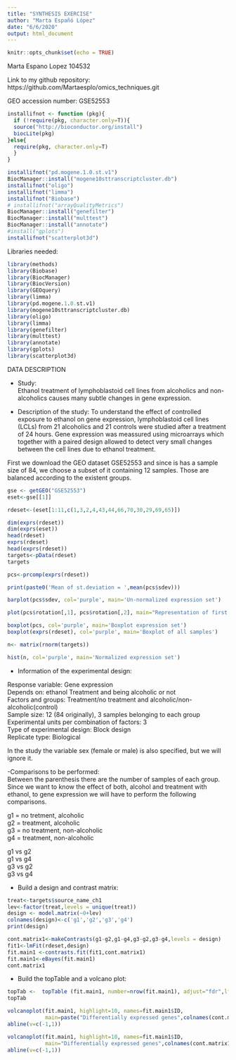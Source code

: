 ```yaml
---
title: "SYNTHESIS EXERCISE"
author: "Marta Españó López"
date: "6/6/2020"
output: html_document
---
```


```r
knitr::opts_chunk$set(echo = TRUE)
```


Marta Espano Lopez
104532


Link to my github repository:
https://github.com/Martaesplo/omics_techniques.git


GEO accession number: GSE52553


```r
installifnot <- function (pkg){
  if (!require(pkg, character.only=T)){
  source("http://bioconductor.org/install")
  biocLite(pkg)
}else{
  require(pkg, character.only=T)
  }
}

installifnot("pd.mogene.1.0.st.v1")
BiocManager::install("mogene10sttranscriptcluster.db")
installifnot("oligo")
installifnot("limma")
installifnot("Biobase")
# installifnot("arrayQualityMetrics")
BiocManager::install("genefilter")
BiocManager::install("multtest")
BiocManager::install("annotate")
#install("gplots")
installifnot("scatterplot3d")
```

Libraries needed:

```r
library(methods)
library(Biobase)
library(BiocManager)
library(BiocVersion)
library(GEOquery)
library(limma)
library(pd.mogene.1.0.st.v1)
library(mogene10sttranscriptcluster.db)
library(oligo)
library(limma)
library(genefilter)
library(multtest)
library(annotate)
library(gplots)
library(scatterplot3d)
```


DATA DESCRIPTION

- Study: 	
Ethanol treatment of lymphoblastoid cell lines from alcoholics and non-alcoholics causes many subtle changes in gene expression.

- Description of the study: 
To understand the effect of controlled exposure to ethanol on gene expression, lymphoblastoid cell lines (LCLs) from 21 alcoholics and 21 controls were studied after a treatment of 24 hours. Gene expression was meassured using microarrays which together with a paired design allowed to detect very small changes between the cell lines due to ethanol treatment.


First we download the GEO dataset GSE52553 and since is has a sample size of 84, we choose a subset of it containing 12 samples. Those are balanced according to the existent groups.


```r
gse <- getGEO("GSE52553")
eset<-gse[[1]]

rdeset<-(eset[1:11,c(1,3,2,4,43,44,66,70,30,29,69,65)])

dim(exprs(rdeset))
dim(exprs(eset))
head(rdeset)
exprs(rdeset)
head(exprs(rdeset))
targets<-pData(rdeset)
targets
```


```r
pcs<-prcomp(exprs(rdeset))

print(paste0('Mean of st.deviation = ',mean(pcs$sdev)))

barplot(pcs$sdev, col='purple', main='Un-normalized expression set')

plot(pcs$rotation[,1], pcs$rotation[,2], main="Representation of first two principal components", col='purple')

boxplot(pcs, col='purple', main='Boxplot expression set')
boxplot(exprs(rdeset), col='purple', main='Boxplot of all samples')

n<- matrix(rnorm(targets))

hist(n, col='purple', main='Normalized expression set')


```



- Information of the experimental design:

Response variable: Gene expression  
Depends on: ethanol Treatment and being alcoholic or not  
Factors and groups: Treatment/no treatment and alcoholic/non-alcoholic(control)  
Sample size: 12 (84 originally), 3 samples belonging to each group  
Experimental units per combination of factors: 3  
Type of experimental design: Block design  
Replicate type: Biological  

In the study the variable sex (female or male) is also specified, but we will ignore it.  


-Comparisons to be performed:  
Between the parenthesis there are the number of samples of each group.
Since we want to know the effect of both, alcohol and treatment with ethanol, to gene expression we will have to perform the following comparisons.

g1 = no tretment, alcoholic  
g2 = treatment, alcoholic  
g3 = no treatment, non-alcoholic  
g4 = treatment, non-alcoholic  

g1 vs g2  
g1 vs g4  
g3 vs g2  
g3 vs g4  



- Build a design and contrast matrix:

```r
treat<-targets$source_name_ch1
lev<-factor(treat,levels = unique(treat))
design <- model.matrix(~0+lev)
colnames(design)<-c('g1','g2','g3','g4')
print(design)
```

```r
cont.matrix1<-makeContrasts(g1-g2,g1-g4,g3-g2,g3-g4,levels = design)
fit1<-lmFit(rdeset,design)
fit.main1 <-contrasts.fit(fit1,cont.matrix1)
fit.main1<-eBayes(fit.main1)
cont.matrix1

```


- Build the topTable and a volcano plot:

```r
topTab <-  topTable (fit.main1, number=nrow(fit.main1), adjust="fdr",lfc=abs(3))
topTab

```

```r

volcanoplot(fit.main1, highlight=10, names=fit.main1$ID, 
            main=paste("Differentially expressed genes",colnames(cont.matrix1), sep="\n"))
abline(v=c(-1,1))

volcanoplot(fit.main1, highlight=10, names=fit.main1$ID, 
            main="Differentially expressed genes",colnames(cont.matrix1))
abline(v=c(-1,1))

```





